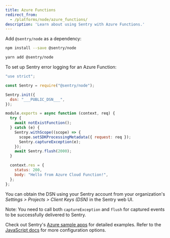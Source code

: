 ```yaml
---
title: Azure Functions
redirect_from:
  - /platforms/node/azure_functions/
description: 'Learn about using Sentry with Azure Functions.'
---
```


Add `@sentry/node` as a dependency:

```bash {tabTitle:npm}
npm install --save @sentry/node
```

```bash {tabTitle:Yarn}
yarn add @sentry/node
```

To set up Sentry error logging for an Azure Function:

```javascript
"use strict";

const Sentry = require("@sentry/node");

Sentry.init({
  dsn: "___PUBLIC_DSN___",
});

module.exports = async function (context, req) {
  try {
    await notExistFunction();
  } catch (e) {
    Sentry.withScope((scope) => {
      scope.setSDKProcessingMetadata({ request: req });
      Sentry.captureException(e);
    });
    await Sentry.flush(2000);
  }

  context.res = {
    status: 200,
    body: "Hello from Azure Cloud Function!",
  };
};
```

You can obtain the DSN using your Sentry account from your organization's _Settings > Projects > Client Keys (DSN)_ in the Sentry web UI.

Note: You need to call both `captureException` and `flush` for captured events to be successfully delivered to Sentry.

Check out Sentry's [Azure sample apps](https://github.com/getsentry/examples/tree/master/azure-functions/node) for detailed examples. Refer to the [JavaScript docs](/platforms/javascript/) for more configuration options.
